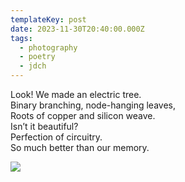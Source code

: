 ```yaml
---
templateKey: post
date: 2023-11-30T20:40:00.000Z
tags:
  - photography
  - poetry
  - jdch
---
```

Look! We made an electric tree.<br/>
Binary branching, node-hanging leaves,<br/>
Roots of copper and silicon weave.<br/>
Isn’t it beautiful?<br/>
Perfection of circuitry.<br/>
So much better than our memory.

![](../../assets/photos/20231130-IMG_8079.jpg)

